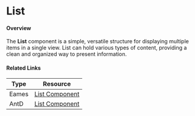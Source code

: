 

<Meta of={ListStories} />



# List

#### Overview

The **List** component is a simple, versatile structure for displaying multiple items in a single view. List can hold various types of content, providing a clean and organized way to present information.

#### Related Links

| Type  | Resource                                                                                                                                               |
| ----- | ------------------------------------------------------------------------------------------------------------------------------------------------------ |
| Eames | [List Component](https://www.figma.com/design/veXnmignQnJz8StIq10VJ5/Eames-2.0---Foundations-%26-Components?node-id=407-405&node-type=canvas&t=B6HJWqqDsUOypZQj-0) |
| AntD | [List Component](https://ant.design/components/list) |



<Canvas meta={ListStories.default} />
